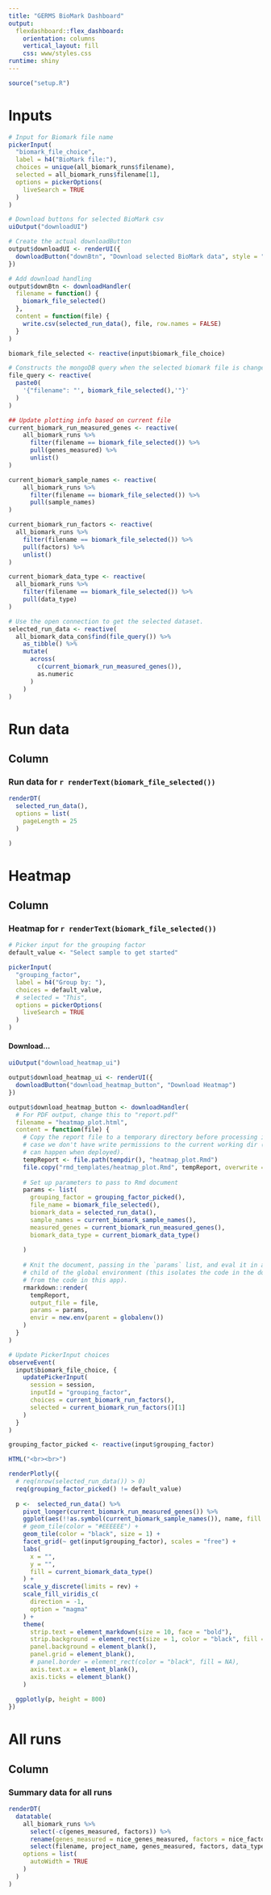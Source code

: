 ```yaml
---
title: "GERMS BioMark Dashboard"
output: 
  flexdashboard::flex_dashboard:
    orientation: columns
    vertical_layout: fill
    css: www/styles.css
runtime: shiny
---
```


```r
source("setup.R")
```

Inputs {.sidebar data-width=300}
=======================================================================

```r
# Input for Biomark file name
pickerInput(
  "biomark_file_choice",
  label = h4("BioMark file:"),
  choices = unique(all_biomark_runs$filename),
  selected = all_biomark_runs$filename[1],
  options = pickerOptions(
    liveSearch = TRUE
  )
)
```

```r
# Download buttons for selected BioMark csv
uiOutput("downloadUI")
```

```r
# Create the actual downloadButton
output$downloadUI <- renderUI({
  downloadButton("downBtn", "Download selected BioMark data", style = "width:100%;")
})

# Add download handling
output$downBtn <- downloadHandler(
  filename = function() {
    biomark_file_selected()
  },
  content = function(file) {
    write.csv(selected_run_data(), file, row.names = FALSE)
  }
)
```



```r
biomark_file_selected <- reactive(input$biomark_file_choice)

# Constructs the mongoDB query when the selected biomark file is changed
file_query <- reactive(
  paste0(
    '{"filename": "', biomark_file_selected(),'"}'
  )
)

## Update plotting info based on current file
current_biomark_run_measured_genes <- reactive(
    all_biomark_runs %>%
      filter(filename == biomark_file_selected()) %>%
      pull(genes_measured) %>% 
      unlist()
)

current_biomark_sample_names <- reactive(
    all_biomark_runs %>%
      filter(filename == biomark_file_selected()) %>%
      pull(sample_names) 
)

current_biomark_run_factors <- reactive(
  all_biomark_runs %>%
    filter(filename == biomark_file_selected()) %>%
    pull(factors) %>%
    unlist()
)

current_biomark_data_type <- reactive(
  all_biomark_runs %>%
    filter(filename == biomark_file_selected()) %>%
    pull(data_type)
)

# Use the open connection to get the selected dataset.
selected_run_data <- reactive(
  all_biomark_data_con$find(file_query()) %>%
    as_tibble() %>% 
    mutate(
      across(
        c(current_biomark_run_measured_genes()),
        as.numeric
      )
    )
)
```

# Run data

## Column

### Run data for `r renderText(biomark_file_selected())`

```r
renderDT(
  selected_run_data(),
  options = list(
    pageLength = 25
  )

)
```


# Heatmap

## Column

### Heatmap for `r renderText(biomark_file_selected())`

<div class="active-pane-options">
  <div>
  
```r
# Picker input for the grouping factor
default_value <- "Select sample to get started"

pickerInput(
  "grouping_factor",
  label = h4("Group by: "),
  choices = default_value,
  # selected = "This",
  options = pickerOptions(
    liveSearch = TRUE
  )
)
```

  </div>
  <div>

  <label class="control-label">
    <h4> Download... </h4>
  </label>
    
```r
uiOutput("download_heatmap_ui")
```

```r
output$download_heatmap_ui <- renderUI({
  downloadButton("download_heatmap_button", "Download Heatmap")
})

output$download_heatmap_button <- downloadHandler(
  # For PDF output, change this to "report.pdf"
  filename = "heatmap_plot.html",
  content = function(file) {
    # Copy the report file to a temporary directory before processing it, in
    # case we don't have write permissions to the current working dir (which
    # can happen when deployed).
    tempReport <- file.path(tempdir(), "heatmap_plot.Rmd")
    file.copy("rmd_templates/heatmap_plot.Rmd", tempReport, overwrite = TRUE)
    
    # Set up parameters to pass to Rmd document
    params <- list(
      grouping_factor = grouping_factor_picked(),
      file_name = biomark_file_selected(),
      biomark_data = selected_run_data(),
      sample_names = current_biomark_sample_names(),
      measured_genes = current_biomark_run_measured_genes(),
      biomark_data_type = current_biomark_data_type()
      
    )
    
    # Knit the document, passing in the `params` list, and eval it in a
    # child of the global environment (this isolates the code in the document
    # from the code in this app).
    rmarkdown::render(
      tempReport,
      output_file = file,
      params = params,
      envir = new.env(parent = globalenv())
    )
  }
)
```



  </div>
</div>

```r
# Update PickerInput choices
observeEvent(
  input$biomark_file_choice, {
    updatePickerInput(
      session = session,
      inputId = "grouping_factor",
      choices = current_biomark_run_factors(),
      selected = current_biomark_run_factors()[1]
    )
  }
)

grouping_factor_picked <- reactive(input$grouping_factor)
```

```r
HTML("<br><br>")

renderPlotly({
  # req(nrow(selected_run_data()) > 0)
  req(grouping_factor_picked() != default_value)
  
  p <-  selected_run_data() %>%
    pivot_longer(current_biomark_run_measured_genes()) %>%
    ggplot(aes(!!as.symbol(current_biomark_sample_names()), name, fill = value)) +
    # geom_tile(color = "#EEEEEE") +
    geom_tile(color = "black", size = 1) +
    facet_grid(~ get(input$grouping_factor), scales = "free") +
    labs(
      x = "",
      y = "",
      fill = current_biomark_data_type()
    ) +
    scale_y_discrete(limits = rev) +
    scale_fill_viridis_c(
      direction = -1,
      option = "magma"
    ) +
    theme(
      strip.text = element_markdown(size = 10, face = "bold"),
      strip.background = element_rect(size = 1, color = "black", fill = NA),
      panel.background = element_blank(),
      panel.grid = element_blank(),
      # panel.border = element_rect(color = "black", fill = NA),
      axis.text.x = element_blank(),
      axis.ticks = element_blank()
    ) 
  
  ggplotly(p, height = 800)
})
```

# All runs

## Column

### Summary data for all runs

```r
renderDT(
  datatable(
    all_biomark_runs %>% 
      select(-c(genes_measured, factors)) %>% 
      rename(genes_measured = nice_genes_measured, factors = nice_factors) %>% 
      select(filename, project_name, genes_measured, factors, data_type, uploaded_by),
    options = list(
      autoWidth = TRUE
    )
  )
)
```
